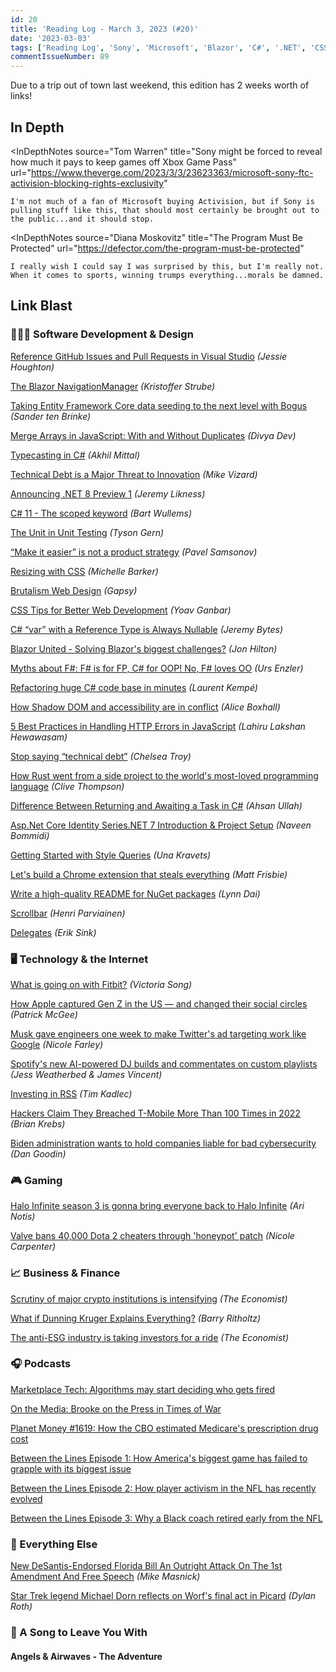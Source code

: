 ```yaml
---
id: 20
title: 'Reading Log - March 3, 2023 (#20)'
date: '2023-03-03'
tags: ['Reading Log', 'Sony', 'Microsoft', 'Blazor', 'C#', '.NET', 'CSS', 'Cybersecurity', 'Apple', 'Star Trek']
commentIssueNumber: 89
---
```


Due to a trip out of town last weekend, this edition has 2 weeks worth of links!

## In Depth

<InDepthNotes
    source="Tom Warren"
    title="Sony might be forced to reveal how much it pays to keep games off Xbox Game Pass"
    url="https://www.theverge.com/2023/3/3/23623363/microsoft-sony-ftc-activision-blocking-rights-exclusivity"
>
    I'm not much of a fan of Microsoft buying Activision, but if Sony is pulling stuff like this, that should most certainly be brought out to the public...and it should stop.
</InDepthNotes>

<InDepthNotes
    source="Diana Moskovitz"
    title="The Program Must Be Protected"
    url="https://defector.com/the-program-must-be-protected"
>
    I really wish I could say I was surprised by this, but I'm really not. When it comes to sports, winning trumps everything...morals be damned.
</InDepthNotes>

## Link Blast

### 👨🏼‍💻 Software Development & Design

[Reference GitHub Issues and Pull Requests in Visual Studio](https://devblogs.microsoft.com/visualstudio/reference-github-issues-and-pull-requests-in-visual-studio/) *(Jessie Houghton)*

[The Blazor NavigationManager](https://kristoffer-strube.dk/post/the-blazor-navigationmanager/) *(Kristoffer Strube)*

[Taking Entity Framework Core data seeding to the next level with Bogus](https://stenbrinke.nl/blog/taking-ef-core-data-seeding-to-the-next-level-with-bogus/) *(Sander ten Brinke)*

[Merge Arrays in JavaScript: With and Without Duplicates](https://code.tutsplus.com/articles/array-merge-in-javascript--cms-93870) *(Divya Dev)*

[Typecasting in C#](https://codeteddy.com/2023/02/14/typecasting-in-c/) *(Akhil Mittal)*

[Technical Debt is a Major Threat to Innovation](https://devops.com/technical-debt-is-a-major-threat-to-innovation/) *(Mike Vizard)*

[Announcing .NET 8 Preview 1](https://devblogs.microsoft.com/dotnet/announcing-dotnet-8-preview-1/) *(Jeremy Likness)*

[C# 11 - The scoped keyword](https://bartwullems.blogspot.com/2023/02/c-11the-scoped-keyword.html) *(Bart Wullems)*

[The Unit in Unit Testing](https://www.infoq.com/articles/unit-testing-approach/) *(Tyson Gern)*

[“Make it easier” is not a product strategy](https://uxdesign.cc/make-it-easier-is-not-a-product-strategy-5d0fdab1f76e) *(Pavel Samsonov)*

[Resizing with CSS](https://css-irl.info/resizing-with-css/) *(Michelle Barker)*

[Brutalism Web Design](https://gapsystudio.com/blog/brutalism-web-design/) *(Gapsy)*

[CSS Tips for Better Web Development](https://www.builder.io/blog/css-tips-for-better-web-development) *(Yoav Ganbar)*

[C# “var” with a Reference Type is Always Nullable](https://jeremybytes.blogspot.com/2023/02/c-var-with-reference-types-is-always.html) *(Jeremy Bytes)*

[Blazor United - Solving Blazor's biggest challenges?](https://jonhilton.net/blazor-united/) *(Jon Hilton)*

[Myths about F#: F# is for FP, C# for OOP! No, F# loves OO](https://www.planetgeek.ch/2023/02/22/myths-about-f-f-is-for-fp-c-for-oop/) *(Urs Enzler)*

[Refactoring huge C# code base in minutes](https://laurentkempe.com/2023/02/20/refactoring-huge-csharp-code-base-in-minutes/) *(Laurent Kempé)*

[How Shadow DOM and accessibility are in conflict](https://alice.pages.igalia.com/blog/how-shadow-dom-and-accessibility-are-in-conflict/) *(Alice Boxhall)*

[5 Best Practices in Handling HTTP Errors in JavaScript](https://www.syncfusion.com/blogs/post/handling-http-errors-javascript.aspx) *(Lahiru Lakshan Hewawasam)*

[Stop saying “technical debt”](https://stackoverflow.blog/2023/02/27/stop-saying-technical-debt/) *(Chelsea Troy)*

[How Rust went from a side project to the world's most-loved programming language](https://www.technologyreview.com/2023/02/14/1067869/rust-worlds-fastest-growing-programming-language/) *(Clive Thompson)*

[Difference Between Returning and Awaiting a Task in C#](https://code-maze.com/charp-difference-between-returning-and-awaiting-a-task/) *(Ahsan Ullah)*

[Asp.Net Core Identity Series.NET 7 Introduction & Project Setup](https://www.learmoreseekmore.com/2023/02/part-1-dotnet7-aspnetcore-identity-series-intro-and-project-setup.html) *(Naveen Bommidi)*

[Getting Started with Style Queries](https://developer.chrome.com/en/blog/style-queries/) *(Una Kravets)*

[Let's build a Chrome extension that steals everything](https://mattfrisbie.substack.com/p/spy-chrome-extension) *(Matt Frisbie)*

[Write a high-quality README for NuGet packages](https://devblogs.microsoft.com/nuget/write-a-high-quality-readme-for-nuget-packages/) *(Lynn Dai)*

[Scrollbar](https://scrollbar.app/) *(Henri Parviainen)*

[Delegates](https://ericsink.com/native_aot/delegate_i32.html) *(Erik Sink)*

### 🖥 Technology & the Internet

[What is going on with Fitbit?](https://www.theverge.com/2023/2/24/23612141/fitbit-google-server-outage-challenges-wearables) *(Victoria Song)*

[How Apple captured Gen Z in the US — and changed their social circles](https://www.ft.com/content/8a2e8442-449e-4dbd-bd6d-2656b4503526) *(Patrick McGee)*

[Musk gave engineers one week to make Twitter's ad targeting work like Google](https://searchengineland.com/musk-gave-engineers-one-week-to-make-twitters-ad-targeting-work-like-google-393457) *(Nicole Farley)*

[Spotify's new AI-powered DJ builds and commentates on custom playlists](https://www.theverge.com/2023/2/23/23610362/spotify-ai-dj-beta-announcement-custom-playlist-feature-personalized) *(Jess Weatherbed & James Vincent)*

[Investing in RSS](https://timkadlec.com/remembers/2023-02-23-investing-in-rss/) *(Tim Kadlec)*

[Hackers Claim They Breached T-Mobile More Than 100 Times in 2022](https://krebsonsecurity.com/2023/02/hackers-claim-they-breached-t-mobile-more-than-100-times-in-2022/) *(Brian Krebs)*

[Biden administration wants to hold companies liable for bad cybersecurity](https://arstechnica.com/information-technology/2023/03/biden-administration-wants-to-hold-companies-liable-for-bad-cybersecurity/) *(Dan Goodin)*

### 🎮 Gaming

[Halo Infinite season 3 is gonna bring everyone back to Halo Infinite](https://www.polygon.com/23613774/halo-infinite-season-three-trailer-bandit-rifle-community-playlist) *(Ari Notis)*

[Valve bans 40,000 Dota 2 cheaters through 'honeypot' patch](https://www.polygon.com/23610095/valve-dota-2-huge-ban-trap) *(Nicole Carpenter)*

### 📈 Business & Finance

[Scrutiny of major crypto institutions is intensifying](https://www.economist.com/finance-and-economics/2023/02/16/scrutiny-of-major-crypto-institutions-is-intensifying) *(The Economist)*

[What if Dunning Kruger Explains Everything?](https://ritholtz.com/2023/02/what-if-dunning-kruger-explains-everything/) *(Barry Ritholtz)*

[The anti-ESG industry is taking investors for a ride](https://www.economist.com/finance-and-economics/2023/03/02/the-anti-esg-industry-is-taking-investors-for-a-ride) *(The Economist)*

### 🎧 Podcasts

[Marketplace Tech: Algorithms may start deciding who gets fired](https://www.marketplace.org/shows/marketplace-tech/algorithms-may-start-deciding-who-gets-fired/)

[On the Media: Brooke on the Press in Times of War](https://www.wnycstudios.org/podcasts/otm/episodes/on-the-media-brooke-the-press-in-war)

[Planet Money #1619: How the CBO estimated Medicare's prescription drug cost](https://www.npr.org/2023/03/01/1160397633/congressional-budget-office-medicare-medicaid)

[Between the Lines Episode 1: How America's biggest game has failed to grapple with its biggest issue](https://theathletic.com/4170706/2023/02/14/nfl-black-players-coaches-race/)

[Between the Lines Episode 2: How player activism in the NFL has recently evolved](https://theathletic.com/4242176/2023/02/24/how-player-activism-in-the-nfl-has-recently-evolved/)

[Between the Lines Episode 3: Why a Black coach retired early from the NFL](https://theathletic.com/4268811/2023/03/03/clarence-shelmon-nfl-between-the-lines-podcast-episode-3/)

### 🎒 Everything Else

[New DeSantis-Endorsed Florida Bill An Outright Attack On The 1st Amendment And Free Speech](https://www.techdirt.com/2023/02/28/new-desantis-endorsed-florida-bill-an-outright-attack-on-the-1st-amendment-and-free-speech/) *(Mike Masnick)*

[Star Trek legend Michael Dorn reflects on Worf's final act in Picard](https://www.polygon.com/23620555/worf-star-trek-picard-season-3-michael-dorn-interview) *(Dylan Roth)*

### 🎵 A Song to Leave You With

#### Angels & Airwaves - The Adventure

<YouTubeEmbed
    id="JMl8cQjBfqk"
    title="Angels & Airwaves - The Adventure"
/>
